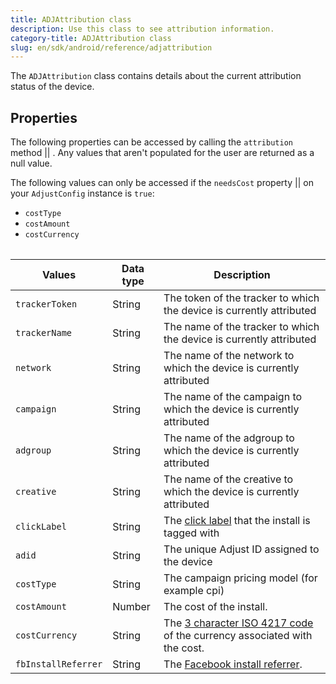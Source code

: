 ```yaml
---
title: ADJAttribution class
description: Use this class to see attribution information.
category-title: ADJAttribution class
slug: en/sdk/android/reference/adjattribution
---
```



The `ADJAttribution` class contains details about the current attribution status of the device.

## Properties

The following properties can be accessed by calling the <Tooltip>`attribution` method || <Attribution /></Tooltip>. Any values that aren't populated for the user are returned as a null value.

<Callout type="note">

The following values can only be accessed if the <Tooltip>`needsCost` property || <SetNeedsCost /></Tooltip> on your `AdjustConfig` instance is `true`:

-  `costType`
-  `costAmount`
-  `costCurrency`

</Callout>

<Table>

| Values         | Data type | Description                                                                                                         |
| -------------- | --------- | --------------------------------------------------------------------------------------------------------------      |
| `trackerToken` | String    | The token of the tracker to which the device is currently attributed                                                |
| `trackerName`  | String    | The name of the tracker to which the device is currently attributed                                                 |
| `network`      | String    | The name of the network to which the device is currently attributed                                                 |
| `campaign`     | String    | The name of the campaign to which the device is currently attributed                                                |
| `adgroup`      | String    | The name of the adgroup to which the device is currently attributed                                                 |
| `creative`     | String    | The name of the creative to which the device is currently attributed                                                |
| `clickLabel`   | String    | The [click label](https://help.adjust.com/en/article/user-rewards) that the install is tagged with                  |
| `adid`         | String    | The unique Adjust ID assigned to the device                                                                         |
| `costType`     | String    | The campaign pricing model (for example cpi)                                                                        |
| `costAmount`   | Number    | The cost of the install.                                                                                            |
| `costCurrency`      | String    | The [3 character ISO 4217 code](https://www.iban.com/currency-codes) of the currency associated with the cost. |
| `fbInstallReferrer` | String    | The [Facebook install referrer](https://developers.facebook.com/docs/app-ads/install-referrer/).               |

</Table>

